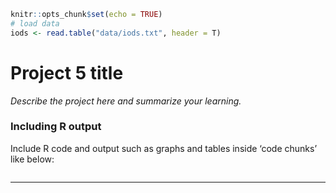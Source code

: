 
```r
knitr::opts_chunk$set(echo = TRUE)
# load data
iods <- read.table("data/iods.txt", header = T)
```

# Project 5 title

*Describe the project here and summarize your learning.*

### Including R output

Include R code and output such as graphs and tables inside 'code chunks' like below:  

```r

```

***

